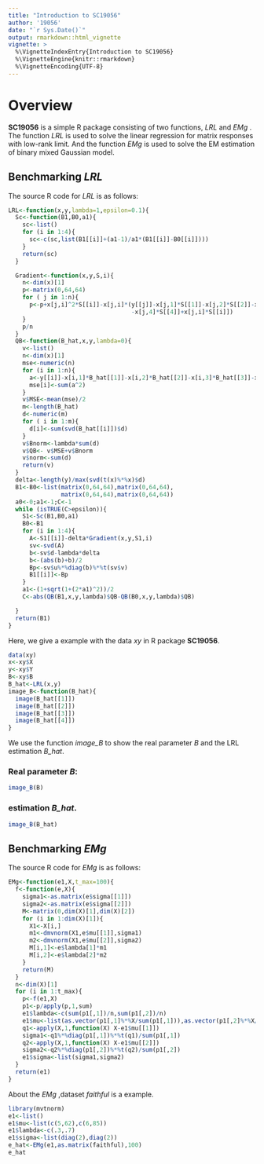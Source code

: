 ```yaml
---
title: "Introduction to SC19056"
author: '19056'
date: "`r Sys.Date()`"
output: rmarkdown::html_vignette
vignette: >
  %\VignetteIndexEntry{Introduction to SC19056}
  %\VignetteEngine{knitr::rmarkdown}
  %\VignetteEncoding{UTF-8}
---
```


# Overview

__SC19056__ is a simple R package consisting of two functions, _LRL_ and _EMg_ . The function _LRL_ is used to solve the linear regression for matrix responses with low-rank limit. And the function _EMg_ is used to solve the EM estimation of binary mixed Gaussian model.

## Benchmarking _LRL_ 

The source R code for _LRL_ is as follows:
```r
LRL<-function(x,y,lambda=1,epsilon=0.1){
  Sc<-function(B1,B0,a1){
    sc<-list()
    for (i in 1:4){
      sc<-c(sc,list(B1[[i]]+(a1-1)/a1*(B1[[i]]-B0[[i]])))
    }
    return(sc)
  }

  Gradient<-function(x,y,S,i){
    n<-dim(x)[1]
    p<-matrix(0,64,64)
    for ( j in 1:n){
      p<-p+x[j,i]^2*S[[i]]-x[j,i]*(y[[j]]-x[j,1]*S[[1]]-x[j,2]*S[[2]]-x[j,3]*S[[3]]
                                   -x[j,4]*S[[4]]+x[j,i]*S[[i]])
    }
    p/n
  }
  QB<-function(B_hat,x,y,lambda=0){
    v<-list()
    n<-dim(x)[1]
    mse<-numeric(n)
    for (i in 1:n){
      a<-y[[i]]-x[i,1]*B_hat[[1]]-x[i,2]*B_hat[[2]]-x[i,3]*B_hat[[3]]-x[i,4]*B_hat[[4]]
      mse[i]<-sum(a^2)
    }
    v$MSE<-mean(mse)/2
    m<-length(B_hat)
    d<-numeric(m)
    for ( i in 1:m){
      d[i]<-sum(svd(B_hat[[i]])$d)
    }
    v$Bnorm<-lambda*sum(d)
    v$QB<- v$MSE+v$Bnorm
    v$norm<-sum(d)
    return(v)
  }
  delta<-length(y)/max(svd(t(x)%*%x)$d)
  B1<-B0<-list(matrix(0,64,64),matrix(0,64,64),
               matrix(0,64,64),matrix(0,64,64))
  a0<-0;a1<-1;C<-1
  while (isTRUE(C>epsilon)){
    S1<-Sc(B1,B0,a1)
    B0<-B1
    for (i in 1:4){
      A<-S1[[i]]-delta*Gradient(x,y,S1,i)
      sv<-svd(A)
      b<-sv$d-lambda*delta
      b<-(abs(b)+b)/2
      Bp<-sv$u%*%diag(b)%*%t(sv$v)
      B1[[i]]<-Bp
    }
    a1<-(1+sqrt(1+(2*a1)^2))/2
    C<-abs(QB(B1,x,y,lambda)$QB-QB(B0,x,y,lambda)$QB)

  }
  return(B1)
}
```

Here, we give a example with the data _xy_ in R package __SC19056__. 

```r
data(xy)
x<-xy$X
y<-xy$Y
B<-xy$B
B_hat<-LRL(x,y)
image_B<-function(B_hat){
  image(B_hat[[1]])
  image(B_hat[[2]])
  image(B_hat[[3]])
  image(B_hat[[4]])
}
```

We use the function _image_B_ to show the real parameter _B_ and the LRL estimation _B_hat_.

### Real parameter _B_:
```r
image_B(B)
```

### estimation _B_hat_.
```r
image_B(B_hat)
```
## Benchmarking _EMg_ 

The source R code for _EMg_ is as follows:
```r
EMg<-function(e1,X,t_max=100){
  f<-function(e,X){
    sigma1<-as.matrix(e$sigma[[1]])
    sigma2<-as.matrix(e$sigma[[2]])
    M<-matrix(0,dim(X)[1],dim(X)[2])
    for (i in 1:dim(X)[1]){
      X1<-X[i,]
      m1<-dmvnorm(X1,e$mu[[1]],sigma1)
      m2<-dmvnorm(X1,e$mu[[2]],sigma2)
      M[i,1]<-e$lambda[1]*m1
      M[i,2]<-e$lambda[2]*m2
    }
    return(M)
  }
  n<-dim(X)[1]
  for (i in 1:t_max){
    p<-f(e1,X)
    p1<-p/apply(p,1,sum)
    e1$lambda<-c(sum(p1[,1])/n,sum(p1[,2])/n)
    e1$mu<-list(as.vector(p1[,1]%*%X/sum(p1[,1])),as.vector(p1[,2]%*%X/sum(p1[,2])))
    q1<-apply(X,1,function(X) X-e1$mu[[1]])
    sigma1<-q1%*%diag(p1[,1])%*%t(q1)/sum(p1[,1])
    q2<-apply(X,1,function(X) X-e1$mu[[2]])
    sigma2<-q2%*%diag(p1[,2])%*%t(q2)/sum(p1[,2])
    e1$sigma<-list(sigma1,sigma2)
  }
  return(e1)
}
```

About the _EMg_ ,dataset _faithful_ is a example.
```r
library(mvtnorm)
e1<-list()
e1$mu<-list(c(5,62),c(6,85))
e1$lambda<-c(.3,.7)
e1$sigma<-list(diag(2),diag(2))
e_hat<-EMg(e1,as.matrix(faithful),100)
e_hat

```

